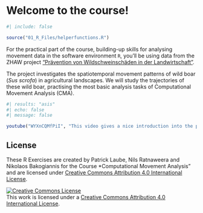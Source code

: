 # Welcome to the course! {-}

```r
#| include: false

source("01_R_Files/helperfunctions.R")
```

For the practical part of the course, building-up skills for analysing movement data in the software environment `R`, you'll be using data from the ZHAW project ["Prävention von Wildschweinschäden in der Landwirtschaft"](https://www.zhaw.ch/de/ueber-uns/aktuell/news/detailansicht-news/event-news/wildschweinschaeden-mit-akustischer-methode-verhindern/).

The project investigates the spatiotemporal movement patterns of wild boar (*Sus scrofa*) in agricultural landscapes. We will study the trajectories of these wild boar, practising the most basic analysis tasks of Computational Movement Analysis (CMA). 

```r
#| results: "asis"
#| echo: false
#| message: false

youtube("WYXnCQMfPiI", "This video gives a nice introduction into the project", selfcontained = TRUE)
```

## License {-}

These R Exercises are created by Patrick Laube, Nils Ratnaweera and Nikolaos Bakogiannis for the Course *Computational Movement Analysis" and are licensed under [Creative Commons Attribution 4.0 International License](https://creativecommons.org/licenses/by/4.0/).

<a rel="license" href="http://creativecommons.org/licenses/by/4.0/"><img alt="Creative Commons License" style="border-width:0" src="https://i.creativecommons.org/l/by/4.0/88x31.png" /></a><br />This work is licensed under a <a rel="license" href="http://creativecommons.org/licenses/by/4.0/">Creative Commons Attribution 4.0 International License</a>.

